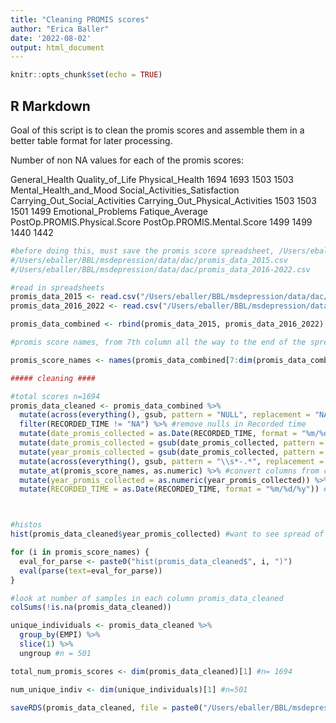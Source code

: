 ```yaml
---
title: "Cleaning PROMIS scores"
author: "Erica Baller"
date: '2022-08-02'
output: html_document
---
```


```r
knitr::opts_chunk$set(echo = TRUE)
```

## R Markdown

Goal of this script is to clean the promis scores and assemble them in a better table format for later processing.

Number of non NA values for each of the promis scores:

General_Health                  Quality_of_Life                  Physical_Health 
                            1694                             1693                             1503                             1503 
          Mental_Health_and_Mood   Social_Activities_Satisfaction   Carrying_Out_Social_Activities Carrying_Out_Physical_Activities 
                            1503                             1503                             1501                             1499 
              Emotional_Problems                  Fatique_Average     PostOp.PROMIS.Physical.Score       PostOp.PROMIS.Mental.Score 
                            1499                             1499                             1440                             1442 

```r
#before doing this, must save the promis score spreadsheet, /Users/eballer/BBL/msdepression/data/dac/copyofpromisflowsheetdata2010-2022.xlsx in two separate csv files (because it has two tabs). This was done manually and separated by date. New files are:
#/Users/eballer/BBL/msdepression/data/dac/promis_data_2015.csv
#/Users/eballer/BBL/msdepression/data/dac/promis_data_2016-2022.csv

#read in spreadsheets
promis_data_2015 <- read.csv("/Users/eballer/BBL/msdepression/data/dac/promisflowsheetdataupdated_good_physical_health_scores_20220824_sheet1.csv", sep = ",", header = T) #n=2041
promis_data_2016_2022 <- read.csv("/Users/eballer/BBL/msdepression/data/dac/promisflowsheetdataupdated_good_physical_health_scores_20220824_sheet2.csv", sep = ",", header = T)#n=

promis_data_combined <- rbind(promis_data_2015, promis_data_2016_2022) #n=6916

#promis score names, from 7th column all the way to the end of the spreadsheet, starting with general health to PostOp.PROMIS.Mental.Score

promis_score_names <- names(promis_data_combined[7:dim(promis_data_combined)[2]-1]) 

##### cleaning ####

#total scores n=1694
promis_data_cleaned <- promis_data_combined %>%
  mutate(across(everything(), gsub, pattern = "NULL", replacement = "NA")) %>% #replace null with NA for easier use
  filter(RECORDED_TIME != "NA") %>% #remove nulls in Recorded time
  mutate(date_promis_collected = as.Date(RECORDED_TIME, format = "%m/%d/%y")) %>% 
  mutate(date_promis_collected = gsub(date_promis_collected, pattern = "-", replacement = "")) %>% #get time into better format, now matches other spreadsheet
  mutate(year_promis_collected = gsub(date_promis_collected, pattern = "\\d{4}$", replacement = "")) %>% #make new column that just as date and change to numeric
  mutate(across(everything(), gsub, pattern = "\\s*-.*", replacement = "")) %>% #\\s = whitespace, .* any character, replace with blank, to clean the text up
  mutate_at(promis_score_names, as.numeric) %>% #convert columns from character to numeric
  mutate(year_promis_collected = as.numeric(year_promis_collected)) %>% #convert to numeric
  mutate(RECORDED_TIME = as.Date(RECORDED_TIME, format = "%m/%d/%y")) #turn back into date format



#histos
hist(promis_data_cleaned$year_promis_collected) #want to see spread of when scores collected

for (i in promis_score_names) {
  eval_for_parse <- paste0("hist(promis_data_cleaned$", i, ")")
  eval(parse(text=eval_for_parse))
}

#look at number of samples in each column promis_data_cleaned
colSums(!is.na(promis_data_cleaned)) 

unique_individuals <- promis_data_cleaned %>% 
  group_by(EMPI) %>% 
  slice(1) %>%
  ungroup #n = 501

total_num_promis_scores <- dim(promis_data_cleaned)[1] #n= 1694

num_unique_indiv <- dim(unique_individuals)[1] #n=501

saveRDS(promis_data_cleaned, file = paste0("/Users/eballer/BBL/msdepression/data/dac/promis_data_20220824_fixed_physical_health_cleaned_n", total_num_promis_scores, "_unique_indiv_n", num_unique_indiv, "_2015-2022.rds"))
```

